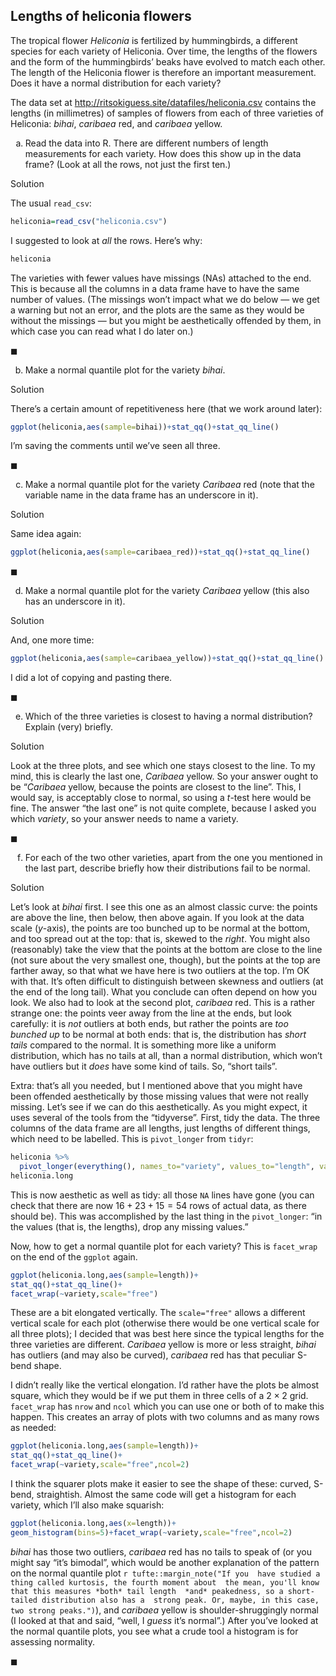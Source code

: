 ##  Lengths of heliconia flowers


 The tropical flower *Heliconia* is
fertilized by hummingbirds, a different species for each variety of
Heliconia. Over time, the lengths of the flowers and the form of the
hummingbirds' beaks have evolved to match each other. The length of
the Heliconia flower is therefore an important measurement. Does it
have a normal distribution for each variety?

The data set at
[http://ritsokiguess.site/datafiles/heliconia.csv](http://ritsokiguess.site/datafiles/heliconia.csv) contains
the lengths (in millimetres) of samples of flowers from each of three
varieties of Heliconia: *bihai*, *caribaea* red, and
*caribaea* yellow.



(a) Read the data into R. There are different numbers of length
measurements for each variety. How does this show up in the data
frame? (Look at all the rows, not just the first ten.)


Solution


The usual `read_csv`:
```r
heliconia=read_csv("heliconia.csv")
```       

I suggested to look at *all* the rows. Here's why:

```r
heliconia 
``` 

The varieties with fewer values have missings (NAs) attached to the
end. This is because all the columns in a data frame have to have the
same number of values. (The missings won't impact what we do below ---
we get a warning but not an error, and the plots are the same as they
would be without the missings --- but you might be aesthetically
offended by them, in which case you can read what I do later on.)

$\blacksquare$

(b) Make a normal quantile plot for the variety
*bihai*. 


Solution


There's a certain amount of repetitiveness here (that we work
around later):
```r
ggplot(heliconia,aes(sample=bihai))+stat_qq()+stat_qq_line()
```         

I'm saving the comments until we've seen all three.

$\blacksquare$

(c) Make a normal quantile plot for the variety
*Caribaea* red (note that the variable name in the data
frame has an underscore in it).


Solution

          
Same idea again:
```r
ggplot(heliconia,aes(sample=caribaea_red))+stat_qq()+stat_qq_line()
```         

$\blacksquare$

(d) Make a normal quantile plot for the variety
*Caribaea* yellow (this also has an underscore in it).


Solution


And, one more time:

```r
ggplot(heliconia,aes(sample=caribaea_yellow))+stat_qq()+stat_qq_line()
```         

I did a lot of copying and pasting there.

$\blacksquare$

(e) Which of the three varieties is closest to having a normal
distribution? Explain (very) briefly.


Solution


Look at the three plots, and see which one stays closest to the
line. To my mind, this is clearly the last one, *Caribaea*
yellow. So your answer ought to be "*Caribaea* yellow,     because the points are closest to the line". 
This, I would say,
is acceptably close to normal, so using a $t$-test here would be fine.
The answer "the last one" is not quite complete, because I
asked you which *variety*, so your answer needs to name a variety.

$\blacksquare$

(f) For each of the two other varieties, apart from the one you
mentioned in the last part, describe briefly how their distributions fail
to be normal.


Solution


Let's look at *bihai* first. I see this one as an almost
classic curve: the points are above the line, then below, then
above again. If you look at the data scale ($y$-axis), the points
are too bunched up to be normal at the bottom, and too spread out
at the top: that is, skewed to the *right*.
You might also (reasonably) take the view that the points at the
bottom are close to the line (not sure about the very smallest
one, though), but the points at the top are farther away, so that
what we have here is two outliers at the top. I'm OK with that.
It's often difficult to distinguish between skewness and outliers
(at the end of the long tail). What you conclude can often depend
on how you look.
We also had to look at the second plot, *caribaea*
red. This is a rather strange one: the points veer away from the
line at the ends, but look carefully: it is *not* outliers
at both ends, but rather the points are *too bunched up* to
be normal at both ends: that is, the distribution has *short     tails* 
compared to the normal. It is something more like a
uniform distribution, which has no tails at all, than a normal
distribution, which won't have outliers but it *does* have
some kind of tails. So, "short tails". 

Extra: that's all you needed, but I mentioned above that you might have
been offended aesthetically by those missing values that were not
really missing. Let's see if we can do this aesthetically. As you
might expect, it uses several of the tools from the "tidyverse".
First, tidy the data. The three columns of the data frame are all
lengths, just lengths of different things, which need to be
labelled. This is `pivot_longer` from `tidyr`:

```r
heliconia %>% 
  pivot_longer(everything(), names_to="variety", values_to="length", values_drop_na = T) -> heliconia.long
heliconia.long  
``` 

This is now aesthetic as well as tidy: all those `NA` lines
have gone (you can check that 
there are now $16+23+15=54$ rows of actual data, as there should be). This was accomplished by the last thing in the `pivot_longer`: "in the values (that is, the lengths), drop any missing values."

Now, how to get a normal quantile plot for each variety? This is
`facet_wrap` on the end of the `ggplot` again. 

```r
ggplot(heliconia.long,aes(sample=length))+
stat_qq()+stat_qq_line()+
facet_wrap(~variety,scale="free")
``` 

These are a bit elongated vertically. The `scale="free"` allows
a different vertical scale for each plot (otherwise there would be one
vertical scale for all three plots); I decided that was best here
since the typical lengths for the three varieties are
different. *Caribaea* yellow is more or less straight,
*bihai*  has outliers (and may also be curved), *caribaea*
red has that peculiar S-bend shape.

I didn't really like the vertical elongation. I'd rather have the
plots be almost square, which they would be if we put them in three
cells of a $2 \times 2$ grid. `facet_wrap` has `nrow`
and `ncol` which you can use one or both of to make this
happen. This creates an array of plots with two columns and as many
rows as needed:

```r
ggplot(heliconia.long,aes(sample=length))+
stat_qq()+stat_qq_line()+
facet_wrap(~variety,scale="free",ncol=2)
``` 

I think the squarer plots make it easier to see the shape of these:
curved, S-bend, straightish.
Almost the same code will get a histogram for each variety, which I'll
also make squarish:

```r
ggplot(heliconia.long,aes(x=length))+
geom_histogram(bins=5)+facet_wrap(~variety,scale="free",ncol=2)
``` 

*bihai* has those two outliers, *caribaea* red has no tails
to speak of (or you might say "it's bimodal", which would be another
explanation of the pattern on the normal quantile 
plot
`r tufte::margin_note("If you  have studied a thing called kurtosis, the fourth moment about  the mean, you'll know that this measures *both* tail length  *and* peakedness, so a short-tailed distribution also has a  strong peak. Or, maybe, in this case, two strong peaks.")`), and
*caribaea* yellow is shoulder-shruggingly normal (I looked at
that and said, "well, I *guess* it's normal".)  After you've
looked at the normal quantile plots, you see what a crude tool a
histogram is for assessing normality.

$\blacksquare$



